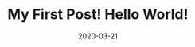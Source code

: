 ---
title: My First Post! Hello World!
slug: my-first-post
date: 2020-03-21
featureImage: nature.jpg
excerpt: lorem 
---